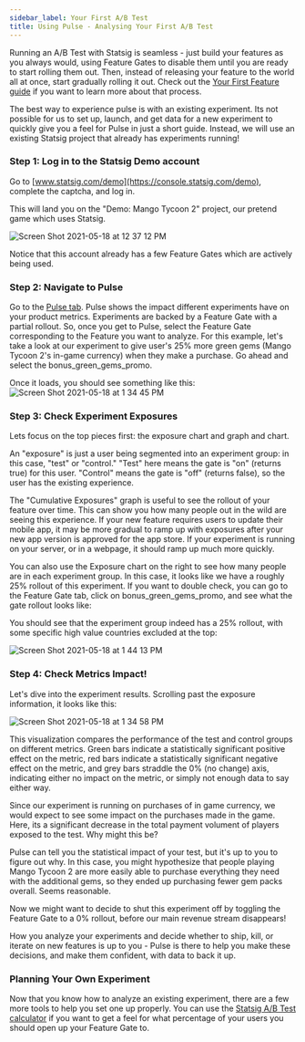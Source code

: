 ```yaml
---
sidebar_label: Your First A/B Test
title: Using Pulse - Analysing Your First A/B Test
---
```


Running an A/B Test with Statsig is seamless - just build your features as you always would, using Feature Gates to disable them until you are ready to start
rolling them out.  Then, instead of releasing your feature to the world all at once, start gradually rolling it out.  Check out the
[Your First Feature guide](/first-feature) if you want to learn more about that process.

The best way to experience pulse is with an existing experiment.  Its not possible for us to set up, launch, and get data for a new experiment to quickly give you
a feel for Pulse in just a short guide.  Instead, we will use an existing Statsig project that already has experiments running!

### Step 1: Log in to the Statsig Demo account

Go to [www.statsig.com/demo](https://console.statsig.com/demo), complete the captcha, and log in.

This will land you on the "Demo: Mango Tycoon 2" project, our pretend game which uses Statsig.

![Screen Shot 2021-05-18 at 12 37 12 PM](https://user-images.githubusercontent.com/74584483/118712560-ccfd4700-b7d5-11eb-900f-c50bfcf69482.png)

Notice that this account already has a few Feature Gates which are actively being used.

### Step 2: Navigate to Pulse

Go to the [Pulse tab](https://console.statsig.com/pulse).  Pulse shows the impact different experiments have on your product metrics.  Experiments are backed by a Feature Gate with a partial rollout.
So, once you get to Pulse, select the Feature Gate corresponding to the Feature you want to analyze. For this example, let's take a look at our experiment to give user's 25% more green gems
(Mango Tycoon 2's in-game currency) when they make a purchase.  Go ahead and select the bonus_green_gems_promo.

Once it loads, you should see something like this:
![Screen Shot 2021-05-18 at 1 34 45 PM](https://user-images.githubusercontent.com/74584483/118719937-e4403280-b7dd-11eb-9840-e09054207919.png)


### Step 3: Check Experiment Exposures
Lets focus on the top pieces first: the exposure chart and graph and chart.

An "exposure" is just a user being segmented into an experiment group: in this case, "test" or "control."  "Test" here means the gate is "on" (returns true) for this user.
"Control" means the gate is "off" (returns false), so the user has the existing experience.

The "Cumulative Exposures" graph is useful to see the rollout of your feature over time.  This can show you how many people out in the wild are seeing this experience.
If your new feature requires users to update their mobile app, it may be more gradual to ramp up with exposures after your new app version is approved for the app store.
If your experiment is running on your server, or in a webpage, it should ramp up much more quickly.

You can also use the Exposure chart on the right to see how many people are in each experiment group.  In this case, it looks like we have a roughly 25% rollout of this experiment.
If you want to double check, you can go to the Feature Gate tab, click on bonus_green_gems_promo, and see what the gate rollout looks like:

You should see that the experiment group indeed has a 25% rollout, with some specific high value countries excluded at the top:

![Screen Shot 2021-05-18 at 1 44 13 PM](https://user-images.githubusercontent.com/74584483/118721033-32096a80-b7df-11eb-9d69-47e03be1c33d.png)


### Step 4: Check Metrics Impact!
Let's dive into the experiment results.  Scrolling past the exposure information, it looks like this:

![Screen Shot 2021-05-18 at 1 34 58 PM](https://user-images.githubusercontent.com/74584483/118721109-4cdbdf00-b7df-11eb-87dc-b98c804a078a.png)

This visualization compares the performance of the test and control groups on different metrics.  Green bars indicate a statistically significant positive effect
on the metric, red bars indicate a statistically significant negative effect on the metric, and grey bars straddle the 0% (no change) axis, indicating either no
impact on the metric, or simply not enough data to say either way.

Since our experiment is running on purchases of in game currency, we would expect to see some impact on the purchases made in the game.  Here, its a significant
decrease in the total payment volument of players exposed to the test.  Why might this be?

Pulse can tell you the statistical impact of your test, but it's up to you to figure out why. In this case, you might hypothesize that people playing Mango Tycoon 2
are more easily able to purchase everything they need with the additional gems, so they ended up purchasing fewer gem packs overall.  Seems reasonable.

Now we might want to decide to shut this experiment off by toggling the Feature Gate to a 0% rollout, before our main revenue stream disappears!

How you analyze your experiments and decide whether to ship, kill, or iterate on new features is up to you - Pulse is there to help you make these decisions,
and make them confident, with data to back it up.

### Planning Your Own Experiment

Now that you know how to analyze an existing experiment, there are a few more tools to help you set one up properly.  You can use the [Statsig
A/B Test calculator](https://statsig.com/calculator) if you want to get a feel for what percentage of your users you should open up your Feature Gate to.

